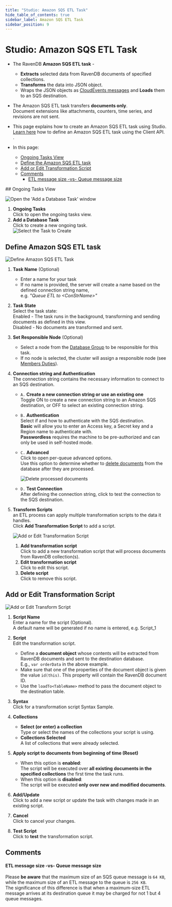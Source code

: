 ```yaml
---
title: "Studio: Amazon SQS ETL Task"
hide_table_of_contents: true
sidebar_label: Amazon SQS ETL Task
sidebar_position: 9
---
```



# Studio: Amazon SQS ETL Task
<Admonition type="note" title="">

* The RavenDB **Amazon SQS ETL task** -  
   * **Extracts** selected data from RavenDB documents of specified collections.
   * **Transforms** the data into JSON object.
   * Wraps the JSON objects as [CloudEvents messages](https://cloudevents.io) and **Loads** them to an SQS destination.

* The Amazon SQS ETL task transfers **documents only**.  
  Document extensions like attachments, counters, time series, and revisions are not sent.  

* This page explains how to create an Amazon SQS ETL task using Studio.  
  [Learn here](../../../../server/ongoing-tasks/etl/queue-etl/amazon-sqs.mdx) how to define 
  an Amazon SQS ETL task using the Client API.  .  
 
* In this page:  
  * [Ongoing Tasks View](../../../../studio/database/tasks/ongoing-tasks/amazon-sqs-etl.mdx#ongoing-tasks-view)  
  * [Define the Amazon SQS ETL task](../../../../studio/database/tasks/ongoing-tasks/amazon-sqs-etl.mdx#define-amazon-sqs-etl-task)  
  * [Add or Edit Transformation Script](../../../../studio/database/tasks/ongoing-tasks/amazon-sqs-etl.mdx#add-or-edit-transformation-script)  
  * [Comments](../../../../studio/database/tasks/ongoing-tasks/amazon-sqs-etl.mdx#comments)  
      * [ETL message size -vs- Queue message size](../../../../studio/database/tasks/ongoing-tasks/amazon-sqs-etl.mdx#etl-message-size--vs--queue-message-size)  
</Admonition>
## Ongoing Tasks View

![Open the 'Add a Database Task' window](./assets/sqs_ongoing-tasks.png)

1. **Ongoing Tasks**  
   Click to open the ongoing tasks view.  
2. **Add a Database Task**  
   Click to create a new ongoing task.  
![Select the Task to Create](./assets/sqs_task-selection.png)
   


## Define Amazon SQS ETL task

![Define Amazon SQS ETL Task](./assets/sqs_etl-define-task.png)

1. **Task Name** (Optional)  
   * Enter a name for your task  
   * If no name is provided, the server will create a name based on the defined connection string name,  
     e.g. *"Queue ETL to &lt;ConStrName&gt;"*  

2. **Task State**  
   Select the task state:  
   Enabled - The task runs in the background, transforming and sending documents as defined in this view.  
   Disabled - No documents are transformed and sent.  

3. **Set Responsible Node** (Optional)  
    * Select a node from the [Database Group](../../../../studio/database/settings/manage-database-group.mdx) to be responsible for this task.  
    * If no node is selected, the cluster will assign a responsible node (see [Members Duties](../../../../studio/database/settings/manage-database-group.mdx#database-group-topology---members-duties)).  

4. **Connection string and Authentication**  
   The connection string contains the necessary information to connect to an SQS destination.  
    * `A.` **Create a new connection string or use an existing one**  
      Toggle ON to create a new connection string to an Amazon SQS destination, 
      or OFF to select an existing connection string.  
    * `B.` **Authentication**  
      Select if and how to authenticate with the SQS destination.  
      **Basic** will allow you to enter an Access key, a Secret key and a Region name to authenticate with.  
      **Passwordless** requires the machine to be pre-authorized and can only be used in self-hosted mode.  
    * `C.` **Advanced**  
      Click to open per-queue advanced options.  
      Use this option to determine whether to [delete documents](../../../../server/ongoing-tasks/etl/queue-etl/amazon-sqs.mdx#delete-processed-documents) 
      from the database after they are processed.  

         ![Delete processed documents](./assets/sqs_delete-processed-docs.png)

    * `D.` **Test Connection**  
      After defining the connection string, click to test the connection to the SQS destination.  

5. **Transform Scripts**  
   an ETL process can apply multiple transformation scripts to the data it handles.  
   Click **Add Transformation Script** to add a script.  

      ![Add or Edit Transformation Script](./assets/add-or-edit-script.png)
 
      1. **Add transformation script**  
         Click to add a new transformation script that will process documents from RavenDB collection(s).
      2. **Edit transformation script**  
         Click to edit this script.  
      3. **Delete script**  
         Click to remove this script.

  

## Add or Edit Transformation Script

![Add or Edit Transform Script](./assets/sqs_etl_transformation-script.png)

1. **Script Name**  
   Enter a name for the script (Optional).  
   A default name will be generated if no name is entered, e.g. Script_1  

2. **Script**  
   Edit the transformation script.  
   * Define a **document object** whose contents will be extracted from 
     RavenDB documents and sent to the destination database.  
     E.g., `var orderData` in the above example.  
   * Make sure that one of the properties of the document object 
     is given the value `id(this)`. This property will contain the 
     RavenDB document ID.  
   * Use the `loadTo<TableName>` method to pass the document object 
     to the destination table.  

3. **Syntax**  
   Click for a transformation script Syntax Sample.  

4. **Collections**  
    * **Select (or enter) a collection**  
      Type or select the names of the collections your script is using.  
    * **Collections Selected**  
      A list of collections that were already selected.  

5. **Apply script to documents from beginning of time (Reset)**  
    * When this option is **enabled**:  
      The script will be executed over **all existing documents in the 
      specified collections** the first time the task runs.  
    * When this option is **disabled**:  
      The script will be executed **only over new and modified documents**.  

6. **Add/Update**  
   Click to add a new script or update the task with changes made in an existing script.  

7. **Cancel**  
   Click to cancel your changes.  

8. **Test Script**  
   Click to **test** the transformation script.  



## Comments

#### ETL message size -vs- Queue message size
Please **be aware** that the maximum size of an SQS queue message is `64 KB`, while the 
maximum size of an ETL message to the queue is `256 KB`.  
The significance of this difference is that when a maximum-size ETL message arrives 
at its destination queue it may be charged for not 1 but 4 queue messages.  



